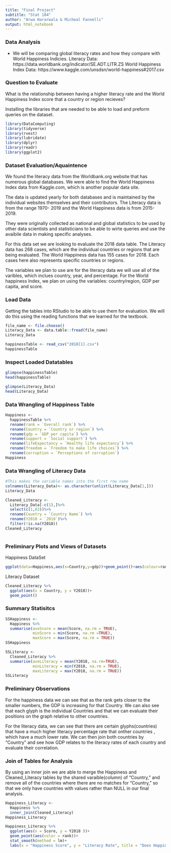 ```yaml
---
title: "Final Project" 
subtitle: "Stat 184"
author: "Arwa Hararwala & Micheal Fannelli"
output: html_notebook
---
```


### Data Analysis 
- We will be comparing global literacy rates and how they compare with World Happiness Indicies.
Literacy Data: https://data.worldbank.org/indicator/SE.ADT.LITR.ZS
World Happiness Index Data: https://www.kaggle.com/unsdsn/world-happiness#2017.csv

### Question to Evaluate
What is the relationship between having a higher literacy rate and the World Happiness Index score that a country or region recieves? 


Installing the libraries that are needed to be able to load and preform queries on the dataset.
```r
library(DataComputing)
library(tidyverse)
library(rvest)
library(lubridate)
library(dplyr)
library(readr)
library(ggplot2)
```

### Dataset Evaluation/Aquaintence

We found the literacy data from the Worldbank.org website that has numerous global databases. We were able to find the World Happiness Index data from Kaggle.com, which is another popular data site. 

The data is updated yearly for both databases and is maintained by the individual websites themselves and their contributors. The Literacy data is from the range 1970- 2019 and the World Happiness data is from 2015-2019. 

They were originally collected as national and global statistics to be used by other data scientists and statisticians to be able to wirte queries and use the avaibile data in making specific analyses. 

For this data set we are looking to evaluate the 2018 data table. The Literacy data has 268 cases, which are the individual countries or regions that are being evaluated. The World Happiness data has 155 cases for 2018. Each cases here also represents specific countries or regions. 

The variables we plan to use are for the literacy data we will use all of the varibles, which inclues country, year, and percentage. For the World happiness Index, we plan on using the variables: country/region, GDP per capita, and score. 

### Load Data
Getting the tables into RStudio to be able to use them for evaluation. We will do this using the reading functions that we learned for the textbook. 
```r
file_name <- file.choose()
Literacy_Data <- data.table::fread(file_name)
Literacy_Data
```


```r
happinessTable <- read_csv("2018[1].csv")
happinessTable
```

### Inspect Loaded Datatables
```r
glimpse(happinessTable)
head(happinessTable)
```
```r
glimpse(Literacy_Data)
head(Literacy_Data)
```

### Data Wrangling of Happiness Table 
```r
Happiness <-
  happinessTable %>%
  rename(rank = `Overall rank`) %>%
  rename(Country = `Country or region`) %>%
  rename(gdp = `GDP per capita`) %>%
  rename(support = `Social support`) %>%
  rename(lifeExpectancy = `Healthy life expectancy`) %>%
  rename(freedom = `Freedom to make life choices`) %>%
  rename(corruption = `Perceptions of corruption`)
Happiness
```

### Data Wrangling of Literacy Data 
```r
#This makes the variable names into the first row name
colnames(Literacy_Data)<- as.character(unlist(Literacy_Data[1,]))
Literacy_Data
```

```r
Cleaned_Literacy <- 
  Literacy_Data[-c(1),]%>%
  select(c(1,63))%>%
  rename(Country = `Country Name`) %>%
  rename(Y2018 = `2018`)%>%
  filter(!is.na(Y2018))
Cleaned_Literacy
  
```



### Preliminary Plots and Views of Datasets 

Happiness DataSet 
```r
ggplot(data=Happiness,aes(x=Country,y=gdp))+geom_point()+aes(colour=rank)
```

Literacy Dataset
```r
Cleaned_Literacy %>%
  ggplot(aes(x = Country, y = Y2018))+
  geom_point()
```

### Summary Statisitcs
```r
SSHappiness <-
  Happiness %>%
  summarise(aveScore = mean(Score, na.rm = TRUE),
            minScore = min(Score, na.rm =TRUE),
            maxScore = max(Score, na.rm = TRUE))
SSHappiness
```

```r
SSLiteracy <-
  Cleaned_Literacy %>%
  summarise(aveLiteracy = mean(Y2018, na.rm=TRUE),
            minLiteracy = min(Y2018, na.rm = TRUE),
            maxLiteracy = max(Y2018, na.rm = TRUE))
SSLiteracy
```

### Preliminary Observations

For the happiness data we can see that as the rank gets closer to the smaller numbers, the GDP is increasing for that Country. We can also see that each glyph is the individual Countries and that we can evaluate their positions on the graph relative to other countries.

For the literacy data, we can see that there are certain glyphs(countries) that have a much higher literacy percentage rate that onther countries , which have a much lower rate. We can then join both countries by "Country" and see how GDP relates to the literacy rates of each country and evaluate their correlation. 


### Join of Tables for Analysis 
By using an inner join we are able to merge the Happiness and Cleaned_Literacy tables by the shared varaible(column) of "Country," and remove all of the countries where there are no matches for "Country," so that we only have countries with values rather than NULL in our final analysis. 
```r
Happiness_Literacy <-
  Happiness %>%
  inner_join(Cleaned_Literacy)
Happiness_Literacy

```
```r
Happiness_Literacy %>%
  ggplot(aes(x = Score, y = Y2018 ))+
  geom_point(aes(color = rank))+
  stat_smooth(method = lm)+
  labs(x = "Happiness Score", y = "Literacy Rate", title = "Does Happiness mean Literacy?")
```